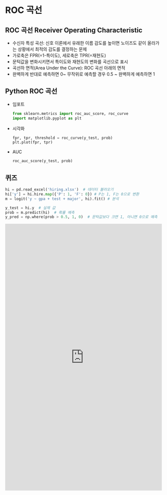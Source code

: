 # ROC 곡선

## ROC 곡선 Receiver Operating Characteristic 

  * 수신자 특성 곡선: 신호 이론에서 유래한 이름 
    감도를 높이면 노이즈도 같이 올라가는 상황에서 최적의 감도를 결정하는 문제 
  * 가로축은 FPR(=1-특이도), 세로축은 TPR(=재현도) 
  * 문턱값을 변화시키면서 특이도와 재현도의 변화를 곡선으로 표시 
  * 곡선하 면적(Area Under the Curve): ROC 곡선 아래의 면적 
  * 완벽하게 반대로 예측하면 0\~ 무작위로 예측할 경우 0.5 \~ 완벽하게 예측하면 1 




## Python ROC 곡선 

  * 임포트 
    ```python
    from sklearn.metrics import roc_auc_score, roc_curve
    import matplotlib.pyplot as plt
    ```
    
  * 시각화 
    ```python
    fpr, tpr, threshold = roc_curve(y_test, prob)
    plt.plot(fpr, tpr)
    ```
    
  * AUC 
    ```python
    roc_auc_score(y_test, prob)
    ```

## 퀴즈

```python
hi = pd.read_excel('hiring.xlsx')  # 데이터 불러오기
hi['y'] = hi.hire.map({'P': 1, 'F': 0}) # P는 1, F는 0으로 변환
m = logit('y ~ gpa + test + major', hi).fit() # 분석

y_test = hi.y  # 실제 값
prob = m.predict(hi)  # 확률 예측
y_pred = np.where(prob > 0.5, 1, 0)  # 문턱값보다 크면 1, 아니면 0으로 예측
```

<iframe src="https://tally.so/embed/wo1VVe?alignLeft=1&hideTitle=1&transparentBackground=1&dynamicHeight=1" loading="lazy" width="100%" height="858" frameborder="0" marginheight="0" marginwidth="0" title="[통계] ROC 곡선"></iframe>
